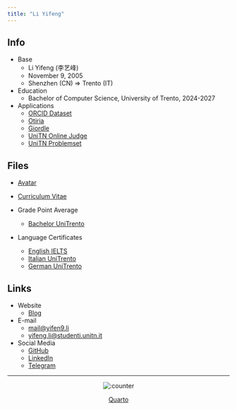 ```yaml
---
title: "Li Yifeng"
---
```


## Info

- Base
  - Li Yifeng (李艺峰)
  - November 9, 2005
  - Shenzhen (CN) => Trento (IT)
- Education
  - Bachelor of Computer Science, University of Trento, 2024-2027
- Applications
  - [ORCID Dataset](https://github.com/yifen9/orcid-dataset)
  - [Otiria](https://github.com/otiria)
  - [Giordle](https://github.com/yifen9/giordle)
  - [UniTN Online Judge](https://github.com/yifen9/unitn-oj)
  - [UniTN Problemset](https://github.com/yifen9/unitn-problemset)

## Files

- [Avatar](./avatar.png)
- [Curriculum Vitae](./cv.pdf)

- Grade Point Average
  - [Bachelor UniTrento](./gpa/bsc_unitn.pdf)
- Language Certificates
  - [English IELTS](./lang/en_ielts.pdf)
  - [Italian UniTrento](./lang/it_unitn.png)
  - [German UniTrento](./lang/de_unitn.png)

## Links

- Website
  - [Blog](https://blog.yifen9.li)

- E-mail
  - [mail@yifen9.li](mailto:mail@yifen9.li)
  - [yifeng.li@studenti.unitn.it](mailto:yifeng.li@studenti.unitn.it)
- Social Media
  - [GitHub](https://github.com/yifen9)
  - [LinkedIn](https://www.linkedin.com/in/yifen9li)
  - [Telegram](https://t.me/yifen9)
 
---

<footer>
  <p align=center>
    <img src="https://counter.clarelab.moe/@www-yifeng-li?name=www-yifeng-li&theme=sketch-1&padding=8&offset=0&align=top&scale=0.2&pixelated=1&darkmode=0" alt=":counter" />
  </p>
  <p align=center>
  </p>
  <p align=center>
    <a href="https://quarto.org">Quarto</a>
  </p>
</footer>